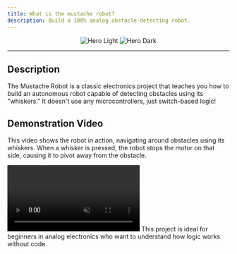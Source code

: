 ```yaml
---
title: What is the mustache robot?
description: Build a 100% analog obstacle-detecting robot.
---
```

<p align="center">
  <img
    className="block dark:hidden"
    src="/images/moustache.jpg"
    style={{ width: '444px', height: '500px', borderRadius: '30px' }}
    alt="Hero Light"
  />
  <img
    className="hidden dark:block"
    src="/images/moustache.jpg"
    alt="Hero Dark"
    style={{ width: '444px', height: '500px', borderRadius: '30px', align: 'center' }}
  />
</p>

---

## Description

The Mustache Robot is a classic electronics project that teaches you how to build an autonomous robot capable of detecting obstacles using its "whiskers." It doesn't use any microcontrollers, just switch-based logic!

## Demonstration Video
This video shows the robot in action, navigating around obstacles using its whiskers. When a whisker is pressed, the robot stops the motor on that side, causing it to pivot away from the obstacle.

<video autoPlay muted loop playsInline className="w-full aspect-video rounded-xl" src="/videos/demo.mp4"></video>
<Info>
  This project is ideal for beginners in analog electronics who want to understand how logic works without code.
</Info>


